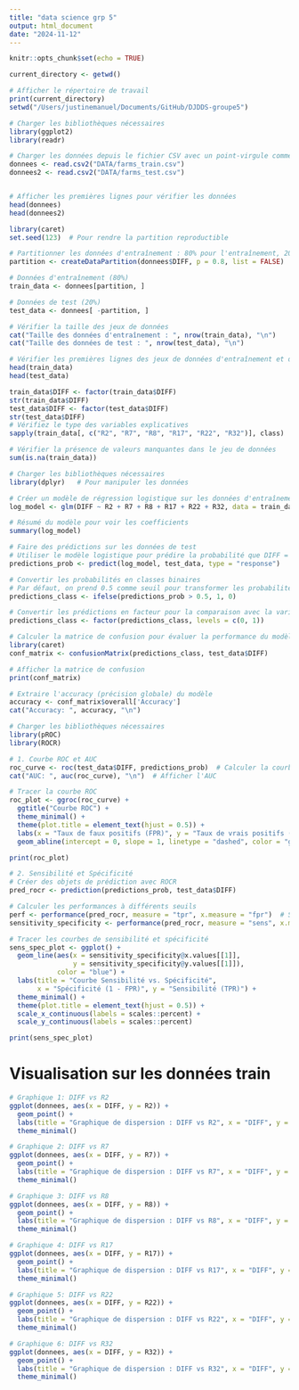 ```yaml
---
title: "data science grp 5"
output: html_document
date: "2024-11-12"
---
```


```r
knitr::opts_chunk$set(echo = TRUE)
```

```r
current_directory <- getwd()

# Afficher le répertoire de travail
print(current_directory)
setwd("/Users/justinemanuel/Documents/GitHub/DJDDS-groupe5")
```


```r

# Charger les bibliothèques nécessaires
library(ggplot2)
library(readr)

# Charger les données depuis le fichier CSV avec un point-virgule comme délimiteur et un séparateur décimal
donnees <- read.csv2("DATA/farms_train.csv")
donnees2 <- read.csv2("DATA/farms_test.csv")


# Afficher les premières lignes pour vérifier les données
head(donnees)
head(donnees2)

```

```r
library(caret)
set.seed(123)  # Pour rendre la partition reproductible

# Partitionner les données d'entraînement : 80% pour l'entraînement, 20% pour le test
partition <- createDataPartition(donnees$DIFF, p = 0.8, list = FALSE)

# Données d'entraînement (80%)
train_data <- donnees[partition, ]

# Données de test (20%)
test_data <- donnees[ -partition, ]

# Vérifier la taille des jeux de données
cat("Taille des données d'entraînement : ", nrow(train_data), "\n")
cat("Taille des données de test : ", nrow(test_data), "\n")

# Vérifier les premières lignes des jeux de données d'entraînement et de test
head(train_data)
head(test_data)
```
```r
train_data$DIFF <- factor(train_data$DIFF)
str(train_data$DIFF)
test_data$DIFF <- factor(test_data$DIFF)
str(test_data$DIFF)
# Vérifiez le type des variables explicatives
sapply(train_data[, c("R2", "R7", "R8", "R17", "R22", "R32")], class)

```

```r
# Vérifier la présence de valeurs manquantes dans le jeu de données
sum(is.na(train_data))
```



```r
# Charger les bibliothèques nécessaires
library(dplyr)   # Pour manipuler les données

# Créer un modèle de régression logistique sur les données d'entraînement
log_model <- glm(DIFF ~ R2 + R7 + R8 + R17 + R22 + R32, data = train_data, family = binomial)

# Résumé du modèle pour voir les coefficients
summary(log_model)

```



```r
# Faire des prédictions sur les données de test
# Utiliser le modèle logistique pour prédire la probabilité que DIFF = 1
predictions_prob <- predict(log_model, test_data, type = "response")

# Convertir les probabilités en classes binaires
# Par défaut, on prend 0.5 comme seuil pour transformer les probabilités en classes (1 ou 0)
predictions_class <- ifelse(predictions_prob > 0.5, 1, 0)

# Convertir les prédictions en facteur pour la comparaison avec la variable cible dans les données de test
predictions_class <- factor(predictions_class, levels = c(0, 1))

# Calculer la matrice de confusion pour évaluer la performance du modèle
library(caret)
conf_matrix <- confusionMatrix(predictions_class, test_data$DIFF)

# Afficher la matrice de confusion
print(conf_matrix)

# Extraire l'accuracy (précision globale) du modèle
accuracy <- conf_matrix$overall['Accuracy']
cat("Accuracy: ", accuracy, "\n")
```

```r
# Charger les bibliothèques nécessaires
library(pROC)
library(ROCR)

# 1. Courbe ROC et AUC
roc_curve <- roc(test_data$DIFF, predictions_prob)  # Calculer la courbe ROC
cat("AUC: ", auc(roc_curve), "\n")  # Afficher l'AUC

# Tracer la courbe ROC
roc_plot <- ggroc(roc_curve) +
  ggtitle("Courbe ROC") +
  theme_minimal() +
  theme(plot.title = element_text(hjust = 0.5)) +
  labs(x = "Taux de faux positifs (FPR)", y = "Taux de vrais positifs (TPR)") +
  geom_abline(intercept = 0, slope = 1, linetype = "dashed", color = "gray")

print(roc_plot)
```

```r
# 2. Sensibilité et Spécificité
# Créer des objets de prédiction avec ROCR
pred_rocr <- prediction(predictions_prob, test_data$DIFF)

# Calculer les performances à différents seuils
perf <- performance(pred_rocr, measure = "tpr", x.measure = "fpr")  # Sensibilité (TPR) vs. Spécificité (1 - FPR)
sensitivity_specificity <- performance(pred_rocr, measure = "sens", x.measure = "spec")

# Tracer les courbes de sensibilité et spécificité
sens_spec_plot <- ggplot() +
  geom_line(aes(x = sensitivity_specificity@x.values[[1]], 
                y = sensitivity_specificity@y.values[[1]]), 
            color = "blue") +
  labs(title = "Courbe Sensibilité vs. Spécificité", 
       x = "Spécificité (1 - FPR)", y = "Sensibilité (TPR)") +
  theme_minimal() +
  theme(plot.title = element_text(hjust = 0.5)) +
  scale_x_continuous(labels = scales::percent) +
  scale_y_continuous(labels = scales::percent)

print(sens_spec_plot)
```

# Visualisation sur les données train

```r
# Graphique 1: DIFF vs R2
ggplot(donnees, aes(x = DIFF, y = R2)) +  
  geom_point() +  
  labs(title = "Graphique de dispersion : DIFF vs R2", x = "DIFF", y = "R2") +
  theme_minimal()

# Graphique 2: DIFF vs R7
ggplot(donnees, aes(x = DIFF, y = R7)) +  
  geom_point() +  
  labs(title = "Graphique de dispersion : DIFF vs R7", x = "DIFF", y = "R7") +
  theme_minimal()

# Graphique 3: DIFF vs R8
ggplot(donnees, aes(x = DIFF, y = R8)) +  
  geom_point() +  
  labs(title = "Graphique de dispersion : DIFF vs R8", x = "DIFF", y = "R8") +
  theme_minimal()

# Graphique 4: DIFF vs R17
ggplot(donnees, aes(x = DIFF, y = R17)) +  
  geom_point() +  
  labs(title = "Graphique de dispersion : DIFF vs R17", x = "DIFF", y = "R17") +
  theme_minimal()

# Graphique 5: DIFF vs R22
ggplot(donnees, aes(x = DIFF, y = R22)) +  
  geom_point() +  
  labs(title = "Graphique de dispersion : DIFF vs R22", x = "DIFF", y = "R22") +
  theme_minimal()

# Graphique 6: DIFF vs R32
ggplot(donnees, aes(x = DIFF, y = R32)) +  
  geom_point() +  
  labs(title = "Graphique de dispersion : DIFF vs R32", x = "DIFF", y = "R32") +
  theme_minimal()
```

